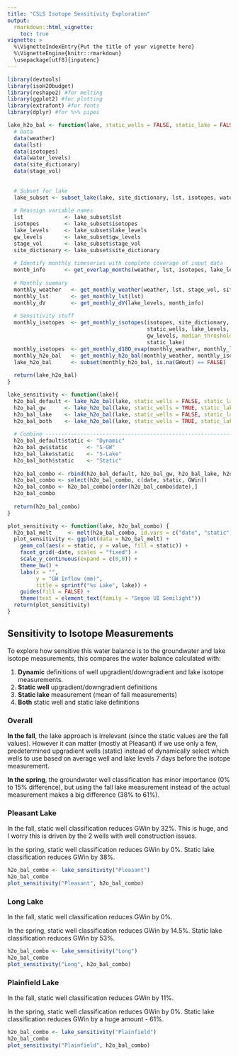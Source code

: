 ```yaml
---
title: "CSLS Isotope Sensitivity Exploration"
output: 
  rmarkdown::html_vignette:
    toc: true
vignette: >
  %\VignetteIndexEntry{Put the title of your vignette here}
  %\VignetteEngine{knitr::rmarkdown}
  \usepackage[utf8]{inputenc}
---
```


```r
library(devtools)
library(isoH2Obudget)
library(reshape2) #for melting
library(ggplot2) #for plotting
library(extrafont) #for fonts
library(dplyr) #for %>% pipes
```

```r
lake_h2o_bal <- function(lake, static_wells = FALSE, static_lake = FALSE) {
  # Data
  data(weather)
  data(lst)
  data(isotopes)
  data(water_levels)
  data(site_dictionary)
  data(stage_vol)
  
  
  # Subset for lake
  lake_subset <- subset_lake(lake, site_dictionary, lst, isotopes, water_levels, stage_vol)
  
  # Reassign variable names
  lst             <- lake_subset$lst
  isotopes        <- lake_subset$isotopes
  lake_levels     <- lake_subset$lake_levels
  gw_levels       <- lake_subset$gw_levels
  stage_vol       <- lake_subset$stage_vol
  site_dictionary <- lake_subset$site_dictionary
  
  # Identify monthly timeseries with complete coverage of input data
  month_info      <- get_overlap_months(weather, lst, isotopes, lake_levels, gw_levels)
  
  # Monthly summary
  monthly_weather   <- get_monthly_weather(weather, lst, stage_vol, site_dictionary)
  monthly_lst       <- get_monthly_lst(lst)
  monthly_dV        <- get_monthly_dV(lake_levels, month_info)
  
  # Sensitivity stuff
  monthly_isotopes  <- get_monthly_isotopes(isotopes, site_dictionary,
                                            static_wells, lake_levels, 
                                            gw_levels, median_threshold = 0.01, 
                                            static_lake)
  monthly_isotopes  <- get_monthly_d18O_evap(monthly_weather, monthly_lst, monthly_isotopes)
  monthly_h2o_bal   <- get_monthly_h2o_bal(monthly_weather, monthly_isotopes, monthly_dV, month_info)
  lake_h2o_bal      <- subset(monthly_h2o_bal, is.na(GWout) == FALSE)
  
  return(lake_h2o_bal)
}

lake_sensitivity <- function(lake){
  h2o_bal_default <- lake_h2o_bal(lake, static_wells = FALSE, static_lake = FALSE)
  h2o_bal_gw      <- lake_h2o_bal(lake, static_wells = TRUE, static_lake = FALSE)
  h2o_bal_lake    <- lake_h2o_bal(lake, static_wells = FALSE, static_lake = TRUE)
  h2o_bal_both    <- lake_h2o_bal(lake, static_wells = TRUE, static_lake = TRUE)
  
  # Combine ----------------------------------------------------------------------
  h2o_bal_default$static <- "Dynamic"
  h2o_bal_gw$static      <- "S-GW"
  h2o_bal_lake$static    <- "S-Lake"
  h2o_bal_both$static    <- "Static"
  
  h2o_bal_combo <- rbind(h2o_bal_default, h2o_bal_gw, h2o_bal_lake, h2o_bal_both)
  h2o_bal_combo <- select(h2o_bal_combo, c(date, static, GWin))
  h2o_bal_combo <- h2o_bal_combo[order(h2o_bal_combo$date),]
  h2o_bal_combo
  
  return(h2o_bal_combo)
}

plot_sensitivity <- function(lake, h2o_bal_combo) {
  h2o_bal_melt     <- melt(h2o_bal_combo, id.vars = c("date", "static"))
  plot_sensitivity <- ggplot(data = h2o_bal_melt) +
    geom_col(aes(x = static, y = value, fill = static)) +
    facet_grid(~date, scales = "fixed") +
    scale_y_continuous(expand = c(0,0)) +
    theme_bw() + 
    labs(x = "", 
         y = "GW Inflow (mm)", 
         title = sprintf("%s Lake", lake)) +
    guides(fill = FALSE) +
    theme(text = element_text(family = "Segoe UI Semilight"))
  return(plot_sensitivity)
}
```

## Sensitivity to Isotope Measurements

To explore how sensitive this water balance is to the groundwater and lake
isotope measurements, this compares the water balance calculated with:

1. **Dynamic** definitions of well upgradient/downgradient and lake isotope
measurements. 
2. **Static well** upgradient/downgradient definitions
3. **Static lake** measurement (mean of fall measurements)
4. **Both** static well and static lake definitions

### Overall

**In the fall**, the lake approach is irrelevant (since the static values are
the fall values). However it can matter (mostly at Pleasant) if we use only a
few, predetermined upgradient wells (static) instead of dynamically select which
wells to use based on average well and lake levels 7 days before the isotope
measurement.

**In the spring**, the groundwater well classification has minor importance (0%
to 15% difference), but using the fall lake measurement instead of the actual
measurement makes a big difference (38% to 61%).

### Pleasant Lake

In the fall, static well classification reduces GWin by 32%. This is huge, and I
worry this is driven by the 2 wells with well construction issues.

In the spring, static well classification reduces GWin by 0%. Static lake
classification reduces GWin by 38%.

```r
h2o_bal_combo <- lake_sensitivity("Pleasant")
h2o_bal_combo
plot_sensitivity("Pleasant", h2o_bal_combo)
```

### Long Lake 
In the fall, static well classification reduces GWin by 0%. 

In the spring, static well classification reduces GWin by 14.5%. Static lake
classification reduces GWin by 53%.

```r
h2o_bal_combo <- lake_sensitivity("Long")
h2o_bal_combo
plot_sensitivity("Long", h2o_bal_combo)
```

### Plainfield Lake
In the fall, static well classification reduces GWin by 11%. 

In the spring, static well classification reduces GWin by 0%. Static lake
classification reduces GWin by a huge amount - 61%.

```r
h2o_bal_combo <- lake_sensitivity("Plainfield")
h2o_bal_combo
plot_sensitivity("Plainfield", h2o_bal_combo)
```
